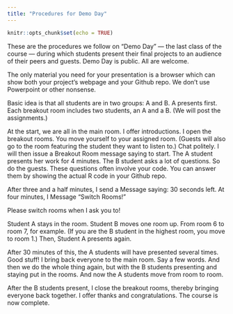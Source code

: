 ```yaml
---
title: "Procedures for Demo Day"
---
```


```r
knitr::opts_chunk$set(echo = TRUE)
```

These are the procedures we follow on "Demo Day" --- the last class of the course --- during which students present their final projects to an audience of their peers and guests. Demo Day is public. All are welcome.

The only material you need for your presentation is a browser which can show both your project's webpage and your Github repo. We don't use Powerpoint or other nonsense. 

Basic idea is that all students are in two groups: A and B. A presents first. Each breakout room includes two students, an A and a B. (We will post the assignments.)

At the start, we are all in the main room. I offer introductions. I open the breakout rooms. You move yourself to your assigned room. (Guests will also go to the room featuring the student they want to listen to.) Chat politely. I will then issue a Breakout Room message saying to start. The A student presents her work for 4 minutes. The B student asks a lot of questions. So do the guests. These questions often involve your code. You can answer them by showing the actual R code in your Github repo.

After three and a half minutes, I send a Message saying: 30 seconds left. At four minutes, I Message "Switch Rooms!"

Please switch rooms when I ask you to!

Student A stays in the room. Student B moves one room up. From room 6 to room 7, for example. (If you are the B student in the highest room, you move to room 1.) Then, Student A presents again.

After 30 minutes of this, the A students will have presented several times. Good stuff! I bring back everyone to the main room. Say a few words. And then we do the whole thing again, but with the B students presenting and staying put in the rooms. And now the A students move from room to room.

After the B students present, I close the breakout rooms, thereby bringing everyone back together. I offer thanks and congratulations. The course is now complete.
